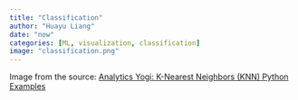 ```yaml
---
title: "Classification"
author: "Huayu Liang"
date: "now"
categories: [ML, visualization, classification]
image: "classification.png"
---
```


Image from the source: [Analytics Yogi: K-Nearest Neighbors (KNN) Python Examples](https://vitalflux.com/k-nearest-neighbors-explained-with-python-examples/)
